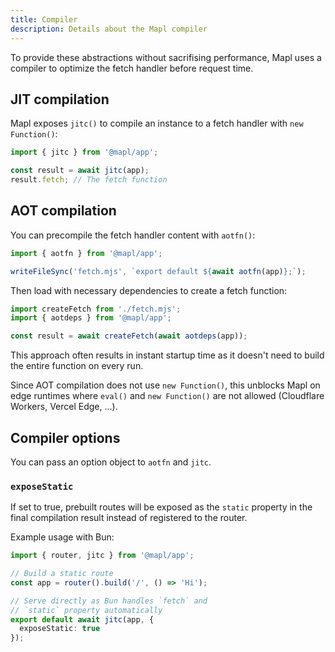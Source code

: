 ```yaml
---
title: Compiler
description: Details about the Mapl compiler
---
```


To provide these abstractions without sacrifising performance, Mapl uses a compiler
to optimize the fetch handler before request time.

## JIT compilation
Mapl exposes `jitc()` to compile an instance to a fetch handler with `new Function()`:
```ts
import { jitc } from '@mapl/app';

const result = await jitc(app);
result.fetch; // The fetch function
```

## AOT compilation
You can precompile the fetch handler content with `aotfn()`:
```ts
import { aotfn } from '@mapl/app';

writeFileSync('fetch.mjs', `export default ${await aotfn(app)};`);
```

Then load with necessary dependencies to create a fetch function:
```ts
import createFetch from './fetch.mjs';
import { aotdeps } from '@mapl/app';

const result = await createFetch(await aotdeps(app));
```

This approach often results in instant startup time as it doesn't need to build the entire function on every run.

Since AOT compilation does not use `new Function()`, this unblocks Mapl on edge runtimes where `eval()` and `new Function()` are not allowed (Cloudflare Workers, Vercel Edge, ...).

## Compiler options
You can pass an option object to `aotfn` and `jitc`.

### `exposeStatic`
If set to true, prebuilt routes will be exposed as the `static`
property in the final compilation result instead of registered to the router.

Example usage with Bun:
```ts
import { router, jitc } from '@mapl/app';

// Build a static route
const app = router().build('/', () => 'Hi');

// Serve directly as Bun handles `fetch` and
// `static` property automatically
export default await jitc(app, {
  exposeStatic: true
});
```
